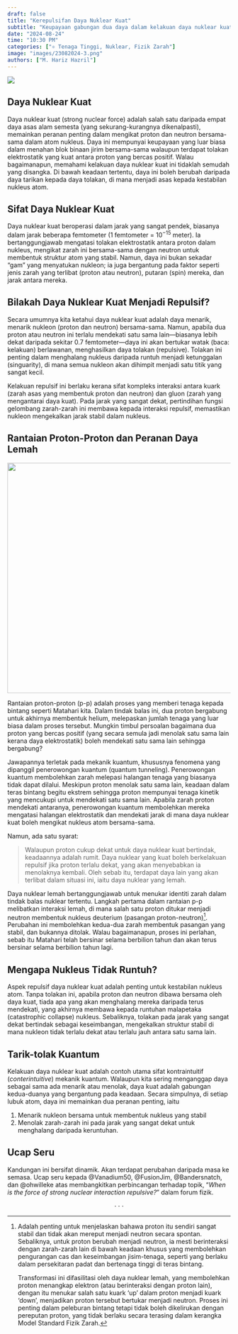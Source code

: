 ```yaml
---
draft: false
title: "Kerepulsifan Daya Nuklear Kuat"
subtitle: "Keupayaan gabungan dua daya dalam kelakuan daya nuklear kuat."
date: "2024-08-24"
time: "10:30 PM"
categories: ["⚛️ Tenaga Tinggi, Nuklear, Fizik Zarah"]
image: "images/23082024-3.png"
authors: ["M. Hariz Hazril"]
---
```


![](images/23082024-3.png)

## Daya Nuklear Kuat

Daya nuklear kuat (strong nuclear force) adalah salah satu daripada empat daya asas alam semesta (yang sekurang-kurangnya dikenalpasti), memainkan peranan penting dalam mengikat proton dan neutron bersama-sama dalam atom nukleus. Daya ini mempunyai keupayaan yang luar biasa dalam menahan blok binaan jirim bersama-sama walaupun terdapat tolakan elektrostatik yang kuat antara proton yang bercas positif. Walau bagaimanapun, memahami kelakuan daya nuklear kuat ini tidaklah semudah yang disangka. Di bawah keadaan tertentu, daya ini boleh berubah daripada daya tarikan kepada daya tolakan, di mana menjadi asas kepada kestabilan nukleus atom.

## Sifat Daya Nuklear Kuat

Daya nuklear kuat beroperasi dalam jarak yang sangat pendek, biasanya dalam jarak beberapa femtometer ($1~\text{femtometer}~=~10^{-15}~\text{meter}$). Ia bertanggungjawab mengatasi tolakan elektrostatik antara proton dalam nukleus, mengikat zarah ini bersama-sama dengan neutron untuk membentuk struktur atom yang stabil. Namun, daya ini bukan sekadar "gam" yang menyatukan nukleon; ia juga bergantung pada faktor seperti jenis zarah yang terlibat (proton atau neutron), putaran (spin) mereka, dan jarak antara mereka.

## Bilakah Daya Nuklear Kuat Menjadi Repulsif?

Secara umumnya kita ketahui daya nuklear kuat adalah daya menarik, menarik nukleon (proton dan neutron) bersama-sama. Namun, apabila dua proton atau neutron ini terlalu mendekati satu sama lain—biasanya lebih dekat daripada sekitar 0.7 femtometer—daya ini akan bertukar watak (baca: kelakuan) berlawanan, menghasilkan daya tolakan (repulsive). Tolakan ini penting dalam menghalang nukleus daripada runtuh menjadi ketunggalan (singuarity), di mana semua nukleon akan dihimpit menjadi satu titik yang sangat kecil.

Kelakuan repulsif ini berlaku kerana sifat kompleks interaksi antara kuark (zarah asas yang membentuk proton dan neutron) dan gluon (zarah yang mengantarai daya kuat). Pada jarak yang sangat dekat, pertindihan fungsi gelombang zarah-zarah ini membawa kepada interaksi repulsif, memastikan nukleon mengekalkan jarak stabil dalam nukleus.

## Rantaian Proton-Proton dan Peranan Daya Lemah

![](images/clipboard-1836662564.png){fig-align="center" width="520"}

Rantaian proton-proton (p-p) adalah proses yang memberi tenaga kepada bintang seperti Matahari kita. Dalam tindak balas ini, dua proton bergabung untuk akhirnya membentuk helium, melepaskan jumlah tenaga yang luar biasa dalam proses tersebut. Mungkin timbul persoalan bagaimana dua proton yang bercas positif (yang secara semula jadi menolak satu sama lain kerana daya elektrostatik) boleh mendekati satu sama lain sehingga bergabung?

Jawapannya terletak pada mekanik kuantum, khususnya fenomena yang dipanggil penerowongan kuantum (quantum tunneling). Penerowongan kuantum membolehkan zarah melepasi halangan tenaga yang biasanya tidak dapat dilalui. Meskipun proton menolak satu sama lain, keadaan dalam teras bintang begitu ekstrem sehingga proton mempunyai tenaga kinetik yang mencukupi untuk mendekati satu sama lain. Apabila zarah proton mendekati antaranya, penerowongan kuantum membolehkan mereka mengatasi halangan elektrostatik dan mendekati jarak di mana daya nuklear kuat boleh mengikat nukleus atom bersama-sama.

Namun, ada satu syarat:

> Walaupun proton cukup dekat untuk daya nuklear kuat bertindak, keadaannya adalah rumit. Daya nuklear yang kuat boleh berkelakuan repulsif jika proton terlalu dekat, yang akan menyebabkan ia menolaknya kembali. Oleh sebab itu, terdapat daya lain yang akan terlibat dalam situasi ini, iaitu daya nuklear yang lemah.

Daya nuklear lemah bertanggungjawab untuk menukar identiti zarah dalam tindak balas nuklear tertentu. Langkah pertama dalam rantaian p-p melibatkan interaksi lemah, di mana salah satu proton ditukar menjadi neutron membentuk nukleus deuterium (pasangan proton-neutron)[^1]. Perubahan ini membolehkan kedua-dua zarah membentuk pasangan yang stabil, dan bukannya ditolak. Walau bagaimanapun, proses ini perlahan, sebab itu Matahari telah bersinar selama berbilion tahun dan akan terus bersinar selama berbilion tahun lagi.

[^1]: Adalah penting untuk menjelaskan bahawa proton itu sendiri sangat stabil dan tidak akan mereput menjadi neutron secara spontan. Sebaliknya, untuk proton berubah menjadi neutron, ia mesti berinteraksi dengan zarah-zarah lain di bawah keadaan khusus yang membolehkan pengurangan cas dan keseimbangan jisim-tenaga, seperti yang berlaku dalam persekitaran padat dan bertenaga tinggi di teras bintang.

    Transformasi ini difasilitasi oleh daya nuklear lemah, yang membolehkan proton menangkap elektron (atau berinteraksi dengan proton lain), dengan itu menukar salah satu kuark 'up' dalam proton menjadi kuark 'down', menjadikan proton tersebut bertukar menjadi neutron. Proses ini penting dalam peleburan bintang tetapi tidak boleh dikelirukan dengan pereputan proton, yang tidak berlaku secara terasing dalam kerangka Model Standard Fizik Zarah.

## Mengapa Nukleus Tidak Runtuh?

Aspek repulsif daya nuklear kuat adalah penting untuk kestabilan nukleus atom. Tanpa tolakan ini, apabila proton dan neutron dibawa bersama oleh daya kuat, tiada apa yang akan menghalang mereka daripada terus mendekati, yang akhirnya membawa kepada runtuhan malapetaka (catastrophic collapse) nukleus. Sebaliknya, tolakan pada jarak yang sangat dekat bertindak sebagai keseimbangan, mengekalkan struktur stabil di mana nukleon tidak terlalu dekat atau terlalu jauh antara satu sama lain.

## Tarik-tolak Kuantum

Kelakuan daya nuklear kuat adalah contoh utama sifat kontraintuitif (*conterintuitive*) mekanik kuantum. Walaupun kita sering menganggap daya sebagai sama ada menarik atau menolak, daya kuat adalah gabungan kedua-duanya yang bergantung pada keadaan. Secara simpulnya, di setiap lubuk atom, daya ini memainkan dua peranan penting, iaitu

1.  Menarik nukleon bersama untuk membentuk nukleus yang stabil
2.  Menolak zarah-zarah ini pada jarak yang sangat dekat untuk menghalang daripada keruntuhan.

## Ucap Seru

Kandungan ini bersifat dinamik. Akan terdapat perubahan daripada masa ke semasa. Ucap seru kepada @Vanadium50, @FusionJim, @Bandersnatch, dan @ohwilleke atas membangkitkan perbincangan terhadap topik, "*When is the force of strong nuclear interaction repulsive?*" dalam forum fizik.

$$\cdot~\cdot~\cdot$$
